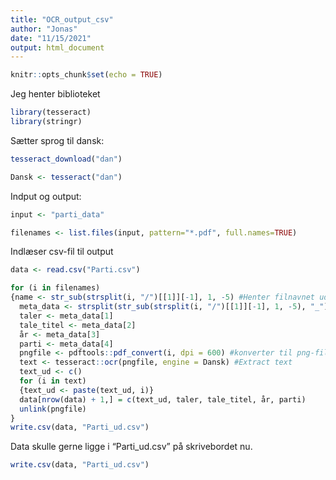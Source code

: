 ```yaml
---
title: "OCR_output_csv"
author: "Jonas"
date: "11/15/2021"
output: html_document
---
```


```r
knitr::opts_chunk$set(echo = TRUE)
```
Jeg henter biblioteket
```r
library(tesseract)
library(stringr)
```
Sætter sprog til dansk:
```r
tesseract_download("dan")
```

```r
Dansk <- tesseract("dan")
```

Indput og output:
```r
input <- "parti_data"
```

```r
filenames <- list.files(input, pattern="*.pdf", full.names=TRUE)
```

Indlæser csv-fil til output
```r
data <- read.csv("Parti.csv")
```


```r
for (i in filenames)
{name <- str_sub(strsplit(i, "/")[[1]][-1], 1, -5) #Henter filnavnet uden .pdf til sidst
  meta_data <- strsplit(str_sub(strsplit(i, "/")[[1]][-1], 1, -5), "_")[[1]] #Vil hive meta-data ud af titel "tak ea"
  taler <- meta_data[1]
  tale_titel <- meta_data[2]
  år <- meta_data[3]
  parti <- meta_data[4]
  pngfile <- pdftools::pdf_convert(i, dpi = 600) #konverter til png-fil så tessaract fungerer
  text <- tesseract::ocr(pngfile, engine = Dansk) #Extract text
  text_ud <- c()
  for (i in text)
  {text_ud <- paste(text_ud, i)}
  data[nrow(data) + 1,] = c(text_ud, taler, tale_titel, år, parti)
  unlink(pngfile)
}
write.csv(data, "Parti_ud.csv")
```
Data skulle gerne ligge i "Parti_ud.csv" på skrivebordet nu.
```r
write.csv(data, "Parti_ud.csv")
```


